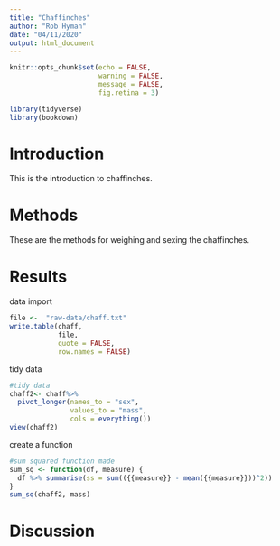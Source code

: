 ```yaml
---
title: "Chaffinches"
author: "Rob Hyman"
date: "04/11/2020"
output: html_document
---
```


```r
knitr::opts_chunk$set(echo = FALSE,
                      warning = FALSE,
                      message = FALSE,
                      fig.retina = 3)
```

```r
library(tidyverse)
library(bookdown)
```

# Introduction
This is the introduction to chaffinches.

# Methods
These are the methods for weighing and sexing the chaffinches.

# Results
############ data import #############
```r
file <-  "raw-data/chaff.txt"
write.table(chaff, 
            file, 
            quote = FALSE,
            row.names = FALSE)
```

############# tidy data ############
```r
#tidy data
chaff2<- chaff%>% 
  pivot_longer(names_to = "sex", 
               values_to = "mass",
               cols = everything())
view(chaff2)

```

############ create a function ################
```r
#sum squared function made
sum_sq <- function(df, measure) {
  df %>% summarise(ss = sum(({{measure}} - mean({{measure}}))^2))
}
sum_sq(chaff2, mass)
```


# Discussion